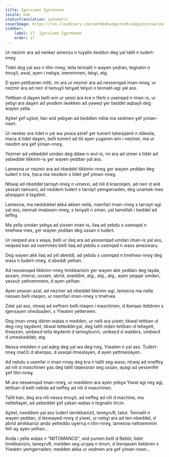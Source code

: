 ```yaml
---
title: Iɣersiwen Iɣermanen
locale: kab
statusTranslation: automatic
coverImage: https://res.cloudinary.com/xmfm6mhw3gwctndtcubgx2rptnae/image/upload/v1740468922/small_cover_tratado_de_psicologia_revolucionaria_a4c0dca4e0.webp
sidebar:
    label: 17. Iɣersiwen Iɣermanen
    order: 17
---
```

Ur nezmir ara ad nenkeṛ amenzu n tuɣalin iteddun deg yal tallit n tudert-nneɣ.

Tidet deg yal ass n tilin-nneɣ, tella tennalit n wayen yeḍran, tegnatin n tmuɣli, awal, ayen i nebɣa, ixemmimen, lebɣi, atg.

D ayen yettbanen mliḥ, mi ara ur nezmir ara ad nessenqad iman-nneɣ, ur nezmir ara ad nerr d tamuɣli tenɣalt telɣut n tennalit-agi yal ass.

Yettban-d daɣen belli win ur yesɛi ara kra n lferḥ s usenqad n iman-is, ur yebɣi ara daɣen ad yexdem iwakken ad yaweḍ ɣer beddel aqbayli deg wayen yella.

Aɣbel ɣef uɣbel, llan wid yebɣan ad beddlen mbla ma xedmen ɣef yiman-nsen.

Ur nenkeṛ ara tidet n yal wa yesɛa azref ɣer tumert taḥeqqanit n ddewla, maca d tidet daɣen, belli tumert ad tili ayen yugaren win i nezmer, ma ur nexdim ara ɣef yiman-nneɣ.

Yezmer ad yebeddel umdan deg ddaw n wul-is, mi ara ad izmer s tidet ad yebeddel tikkinin-is ɣer wayen yeddan yal ass.

Lameɛna ur nezmir ara ad nbeddel tikkinin-nneɣ ɣer wayen yeddan deg tudert n tira, ḥaca ma nexdem s tidet ɣef yiman-nneɣ.

Nḥwaj ad nbeddel tarrayt-nneɣ n umexxi, ad nili d kraɛniqen, ad nerr d wid yesɛan tamusni, ad neddem tudert s tarrayt yemgerraden, deg unamek-ines aḥeqqani d taɣdimt.

Lameɛna, ma neddukkel akka akken nella, nsenfari iman-nneɣ s tarrayt-agi yal ass, nennali imalasen-nneɣ, s tenɣalt n zman, yal tamellaḥ i beddel ad teffeɣ.

Ma yella umdan yebɣa ad yissen iman-is, ilaq ad yebdu s usenqad n tmehwa-ines, ɣer wayen yeddan deg ussan n tudert.

Ur neqsed ara s waya, belli ur ilaq ara ad yessenqad umdan iman-is yal ass, neqsed kan ad nsemmes belli ilaq ad yebdu s usenqad n wass amezwaru.

Deg wayen akk ilaq ad yili abeddi, ad yebdu s usenqad n tmehwa-nneɣ deg wass n tudert-nneɣ, d abeddi yelhan.

Ad nessenqad tikkinin-nneɣ timikkanizin ɣer wayen akk yeddan deg tayda, axxam, imensi, uxxam, abrid, axeddim, atg., atg., atg., ayen yeqqar umdan, yessuḥ yettxemmem, d ayen yelhan.

Ayen yesɛan azal, ad nezmer ad nbeddel tikkinin-agi, lameɛna ma nella nessen belli nlaqen, ur nsenfari iman-nneɣ s tmehwa.

Zdat yal ass, nḥwaj ad nefhem belli nlaqen i maschinen, d iberqas itebbren s igensayen imesbaḍen, s Yiwaten yetterwen.

Deg iman-nneɣ ddren waṭas n medden, ur nelli ara yiwet; tikwal tettban-d deg-neɣ taɣdemt, tikwal tettedderɣal, deg tallit niḍen tettban-d tellaɣett, ttneɛɛim, umbeɛd tella teɣdemt d tameɣbunni, umbeɛd d walders, umbeɛd d umeskaddab, atg.

Nesɛa medden n yal adeg deg yal wa deg-neɣ, Yiwaten n yal ass. Tudert-nneɣ mačči d aberqas, d uɛeqal itmeslayen, d ayen yettmeslayen.

Ad nebdu s usenfar n iman-nneɣ deg kra n tallit seg wass; nḥwaj ad nneffeɣ ad nili d maschinen ɣas deg tallit taqessran seg ussan, ayagi ad yessenfel ɣef tilin-nneɣ.

Mi ara nessenqad iman-nneɣ, ur nxeddem ara ayen yebɣa Yiwat agi neɣ agi, tettban-d belli nebda ad neffeɣ ad nili d maschinen.

Tallit kan, deg ara nili nesɛa tmuɣli, ad neffeɣ ad nili d machine, ma nettellaɣet, ad yebeddel ɣef yakan waṭas n tegnatin tircin.

Aɣbel, nxeddem yal ass tudert tamikkanizit, taneɣruft, tatut. Tennalit n wayen yeddan, d leɛwayed-nneɣ d yiwet, ur nebɣi ara ad ten-nbeddel, d abrid amikkanizi anda yetteddu uɣerruj n tilin-nneɣ, lameɛna nettxemmim fell-aɣ ayen yelhan...

Anda i yella waṭas n "MITOMANOS", wid yumen belli d Ṛebbi; tidet timikkanizin, taneɣruft, medden seg ucqaq n tmurt, d iberqasen itebbren s Yiwaten yemgerraden; medden akka ur xedmen ara ɣef yiman-nsen...

